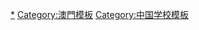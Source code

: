 {{Navbox
| title = 澳門學校
| name  = 澳門學校
| titlestyle = background:#8BC2B5
| belowstyle = background:#8BC2B5
| image = [[File:Coat_of_arms_of_Macao.svg|70px|澳門特別行政區區徽]]
| state = collapsed
| bodyclass = hlist

| group1= 高等教育
| list1 = 
{{Navbox subgroup
   |group1 = [[澳門]]
   |list1  = 
* [[澳門理工大學]]
* [[澳門旅遊學院]]
* [[聖若瑟大學]]
* [[澳門城市大學]]（分校）
* [[澳門鏡湖護理學院]]
* [[澳門管理學院]]
* [[中西創新學院]]
* [[澳門保安部隊高等學校]]（分校）
   |group2 = [[氹仔]]
   |list2  = 
* [[澳門科技大學]]
* [[澳門理工大學]]（分校）
* [[澳門旅遊學院]]（分校）
* [[澳門城市大學]]（）
   |group3 = [[路環]]
   |list3  = [[澳門保安部隊高等學校]]
   |group4 = [[横琴粤澳深度合作区]]
   |list4  =
* [[澳門大學]]
** [[澳门大学新校區|新校區]]
   |group5 = [[珠海]]
   |list5  =
* [[澳門大學]]
** [[珠海澳大科技研究院]]
*  [[澳門科技大學]]
** [[澳門科技大學珠海校區|珠海校区]]
** [[珠海澳科大科技研究院]]

}}
| group2= 中學教育
| list2 = 
{{Navbox subgroup
   |group1 = [[澳門半島|澳門]] 
   |list1  = 
* [[中葡職業技術學校]] <sup>A  CS  N  B</sup>
* [[化地瑪聖母女子學校]]
* [[同善堂中學]]
* [[利瑪竇中學]]
* [[庇道學校]] <sup>CS  CP  N</sup>
* [[協同特殊教育學校]] <sup>B</sup>
* [[東南學校]]
* [[澳門海星中學|海星中學]] <sup>CS  N</sup>
* [[高美士中葡中學]] <sup>A</sup>
* [[商訓夜中學]] <sup>CS  N</sup>
* [[澳門培正中學|培正中學]] <sup>$</sup>
* [[澳門培道中學|培道中學]]
* [[教業中學]]
* [[陳瑞祺永援中學]]
* [[勞工子弟學校 (澳門)|勞校中學]]
* [[菜農子弟學校]]
* [[慈幼中學]]
* [[新華夜中學]] <sup>CS  N</sup>
* [[新華學校]]
* [[粵華中學]]
* [[聖公會（澳門）蔡高中學]] <sup>CS  N</sup>
* [[聖保祿學校 (澳門)|聖保祿學校]]
* [[聖若瑟教區中學]] <sup>CS  N </sup>
* [[聖若瑟教區中學第五校]]
* [[聖羅撒女子中學|聖羅撒女子中學中文部]]
* [[聖羅撒女子中學|聖羅撒英文中學]]
* [[嘉諾撒聖心中學]]
* [[嘉諾撒聖心英文中學]]
* [[澳門廣大中學|廣大中學]]
* [[鄭觀應公立學校]] <sup>A</sup>
* [[澳門工聯職業技術中學]] <sup>CS  N</sup>
* [[澳門坊眾學校]]
* [[澳門浸信中學]]
* [[澳門葡文學校]] <sup>$</sup>
* [[澳門演藝學院]]
* [[嶺南中學 (澳門)|嶺南中學]]
* [[濠江中學]]
* [[鏡平學校]]
* [[創新中學]] <sup>CS  N</sup>
* [[青洲中學]]
   |group2 = [[氹仔]] 
   |list2  = 
* [[培華中學]]
* [[澳門聖公會中學|聖公會中學(澳門)]]
* [[澳門三育中學]]
* [[澳門大學附屬應用學校]]
* [[澳門國際學校]]
* [[濠江中學]]
* [[聯國學校]] <sup>B  $</sup>
* [[氹仔坊眾學校]]
   |group3 = [[路環]]
   |list3  = 
* [[九澳聖若瑟學校]]
* [[雷鳴道主教紀念學校]]
}}
| group3= 小學教育
| list3 = {{Navbox subgroup
   |group1 = [[澳門半島|澳門]] 
   |list1  = 
* [[二龍喉中葡小學]] <sup>A</sup>
* [[下環浸會學校]]
* [[化地瑪聖母女子學校]]
* [[北區中葡小學]] <sup>A  B</sup>
* [[同善堂中學]]
* [[何東中葡小學]] <sup>CP  A  N  B</sup>
* [[利瑪竇中學]]
* [[庇道學校]] <sup>CS  CP  N</sup>
* [[沙梨頭坊眾學校]]
* [[沙梨頭浸信學校]]
* [[協同特殊教育學校]] <sup>B</sup>
* [[明愛學校]] <sup>B</sup>
* [[東南學校]]
* [[青洲中學]]
* [[澳門海星中學|海星中學]]
* [[海暉學校]]
* [[澳門培正中學|培正中學]] <sup>$</sup>
* [[澳門培道中學|培道中學]]
* [[婦聯學校]]
* [[教業中學]]
* [[陳瑞祺永援中學]]
* [[勞工子弟學校 (澳門)|勞校中學]]
* [[菜農子弟學校]]
* [[慈幼中學]]
* [[新華學校]]
* [[聖公會（澳門）蔡高中學]]
* [[聖保祿學校 (澳門)|聖保祿學校]]
* [[聖若瑟教區中學]] <sup>$</sup>
* [[聖若瑟教區中學第五校]] <sup>$</sup>
* [[聖家學校]]
* [[聖瑪沙利羅學校]]
* [[聖德蘭學校]]
* [[聖羅撒女子中學|聖羅撒女子中學中文部]]
* [[聖羅撒女子中學|聖羅撒英文中學]]
* [[嘉諾撒聖心中學]]
* [[嘉諾撒聖心英文中學]]
* [[瑪大肋納嘉諾撒學校]]
* [[福建學校]]
* [[澳門廣大中學|廣大中學]]
* [[德明學校]]
* [[蓮峰普濟學校]]
* [[鄭觀應公立學校]] <sup>A</sup>
* [[澳門中德學校]]
* [[澳門坊眾學校]]
* [[澳門浸信中學]]
* [[澳門葡文學校]] <sup>$</sup>
* [[嶺南中學 (澳門)|嶺南中學]]
* [[濠江中學]]
* [[鮑思高粵華小學]]
* [[鏡平學校]]
   |group2 = [[氹仔]]
   |list2  = 
* [[培華中學]]
* [[澳門培道中學|培道中學]]
* [[澳門聖公會中學|聖公會中學(澳門)]]
* [[聖善學校]]
* [[澳門三育中學]]
* [[澳門大學附屬應用學校]]
* [[澳門國際學校]]
* [[濠江中學]]
* [[聯國學校]] <sup>B  $</sup>
* [[氹仔坊眾學校]]
* [[氹仔中葡學校]] <sup>A  B</sup>
   |group3 = [[路環]]
   |list3  = 
* [[九澳聖若瑟學校]]
* [[路環中葡學校]] <sup>A  B</sup>
* [[雷鳴道主教紀念學校]]
}}
| group4= 幼兒教育
| list4 = {{Navbox subgroup
   |group1 = [[澳門半島|澳門]] 
   |list1  = 
* [[二龍喉中葡小學]] <sup>A</sup>
* [[下環浸會學校]]
* [[化地瑪聖母女子學校]]
* [[北區中葡小學]] <sup>A</sup>
* [[同善堂中學]]
* [[何東中葡小學]] <sup>A</sup>
* [[利瑪竇中學]]
* [[沙梨頭坊眾學校]]
* [[沙梨頭浸信學校]]
* [[協同特殊教育學校]] <sup>B</sup>
* [[明愛幼稚園]]
* [[明愛學校]] <sup>B</sup>
* [[東南學校]]
* [[青洲中學]]
* [[澳門海星中學|海星中學]]
* [[海暉學校]]
* [[澳門培正中學|培正中學]] <sup>$</sup>
* [[澳門培道中學|培道中學]]
* [[婦聯學校]]
* [[教業中學]]
* [[啟智學校]] <sup>B</sup>
* [[陳瑞祺永援中學|陳瑞祺永援中學(分校)]] <sup>$</sup>
* [[勞工子弟學校 (澳門)|勞校中學]]
* [[菜農子弟學校]]
* [[聖公會（澳門）蔡高中學]]
* [[聖安東尼幼稚園]] <sup>$</sup>
* [[聖保祿學校 (澳門)|聖保祿學校]]
* [[聖若瑟教區中學]]
* [[聖若瑟教區中學第五校]]
* [[聖家學校]]
* [[聖善學校]]
* [[聖瑪沙利羅學校]]
* [[聖德蘭學校]]
* [[聖羅撒女子中學|聖羅撒女子中學中文部]]
* [[嘉諾撒聖心中學]]
* [[瑪大肋納嘉諾撒學校]]
* [[福建學校]]
* [[樂富中葡幼稚園]] <sup>A</sup>
* [[澳門廣大中學|廣大中學]]
* [[德明學校]]
* [[蓮峰普濟學校]]
* [[鄭觀應公立學校]] <sup>A</sup>
* [[魯彌士主教幼稚園]] <sup>$</sup>
* [[澳門中德學校]]
* [[澳門坊眾學校]]
* [[澳門浸信中學]]
* [[嶺南中學 (澳門)|嶺南中學]]
* [[濠江中學]]
* [[鏡平學校]]
   |group2 = [[氹仔]]
   |list2  = 
* [[培華中學]]
* [[澳門培道中學|培道中學]]
* [[澳門聖公會中學|聖公會中學(澳門)]]
* [[聖善學校]]
* [[澳門三育中學]]
* [[澳門大學附屬應用學校]]
* [[澳門國際學校]]
* [[濠江中學]]
* [[聯國學校]] <sup>B  $</sup>
* [[氹仔坊眾學校]]
* [[氹仔中葡學校]] <sup>A  B</sup>
   |group3 = [[路環]]
   |list3  = [[九澳聖若瑟學校]]
* [[路環中葡學校]] <sup>A  B</sup>
}}
| group5 = 夜間教育
| list5 = 
{{Navbox subgroup
   |group1 = [[澳門半島|澳門]] 
   |list1  = 
* [[聖若瑟教區中學夜間部]]
* [[海星中學 (澳門)|海星中學]]
* [[商訓夜中學]]
* [[聖公會（澳門）蔡高中學]]
* [[庇道學校]]
}}
| group6= 特殊教育
| list6 = 
{{Navbox subgroup
   |group1 = [[澳門半島|澳門]] 
   |list1  = 
* [[中葡職業技術學校]]
* [[北區中葡小學]]
* [[何東中葡小學]]
* [[協同特殊教育學校]]
* [[明愛學校]]
* [[啟智學校]]
   |group2 = [[氹仔]]
   |list2  =
* [[聯國學校]]
* [[氹仔中葡學校]]
   |group3 = [[路環]]
   |list3  = 
* [[路環中葡學校]]
}}
| group7= 回歸教育
| list7 = 
{{Navbox subgroup
   |group1 = [[澳門半島|澳門]] 
   |list1  = 
* [[中葡職業技術學校]]
* [[何東中葡小學]]
* [[庇道學校]]
* [[海星中學 (澳門)|海星中學]]
* [[高美士中葡中學]]
* [[商訓夜中學]]
* [[創新中學]]
* [[新華夜中學]]
* [[聖公會（澳門）蔡高中學]]
* [[聖若瑟教區中學二、三校]]
* [[澳門工聯職業技術中學]]
}}
| group8= 已廢校或合併
| list8 = 
{{Navbox subgroup
   |group1 = [[澳門半島|澳門]] 
   |list1  = 
* [[孔教中學]]{{to}}[[教業中學]]
* [[銀業小學]]{{to}}[[教業中學]]
* [[取潔中學]]{{to}}[[利瑪竇中學]]
* <s>[[聖玫瑰學校]]</s>
* [[巴波沙中葡小學]] <sup>A  B</sup>{{to}}[[鄭觀應公立學校]] <sup>A</sup>
}}
|below= <sup>A</sup>：公立學校；<sup>B</sup>：附設特殊教育或特殊教育學校；<sup>N</sup>：設有夜間校部/學校；<sup>$</sup>：非免費教育的學校；<sup>CS</sup>：設有中學回歸教育；<sup>CP</sup>：設有小學回歸教育；<sup>D</sup>：設有職業技術教育
}}<noinclude>
[[Category:澳門學校|*]]
[[Category:澳門模板]]
[[Category:中国学校模板]]
</noinclude>
